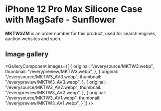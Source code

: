 
# iPhone 12 Pro Max Silicone Case with MagSafe - Sunflower

<Callout type='info' emoji='👉🏻'>**MKTW3ZM** is an order number for this product, used for search engines, auction websites and such.</Callout>

## Image gallery

<GalleryComponent
    images={[
      {
        original: "/everysource/MKTW3.webp",
        thumbnail: "/everypreview/MKTW3.webp",
      },
      {
        original: "/everysource/MKTW3_AV3.webp",
        thumbnail: "/everypreview/MKTW3_AV3.webp",
      },
      {
        original: "/everysource/MKTW3_AV2.webp",
        thumbnail: "/everypreview/MKTW3_AV2.webp",
      },
      {
        original: "/everysource/MKTW3_AV1.webp",
        thumbnail: "/everypreview/MKTW3_AV1.webp",
      }
    ]}
  />
